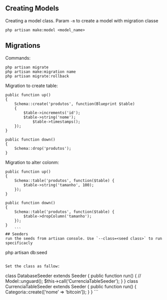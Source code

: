 ## Creating Models

Creating a model class. Param `-m` to create a model with migration classe

```
php artisan make:model <model_name>
```
## Migrations 
Commands:
```
php artisan migrate
php artisan make:migration name
php artisan migrate:rollback
```

Migration to create table:

```
public function up()
{
    Schema::create('produtos', function(Blueprint $table)
    {
        $table->increments('id');
        $table->string('nome');
            $table->timestamps();
    });
}

public function down()
{
    Schema::drop('produtos');
}
```
Migration to alter colonm:

```
public function up()
{
    Schema::table('produtos', function($table) {
        $table->string('tamanho', 100);
    });
}

public function down()
{
    Schema::table('produtos', function($table) {
        $table->dropColumn('tamanho');
    });
}
    ```
## Seeders
run the seeds from artisan console. Use `--class=<seed class>` to run specificacly 

```
php artisan db:seed 
```

Set the class as fallow:
```
class DatabaseSeeder extends Seeder
{
    public function run()
    {  // Model::unguard();
         $this->call('CurrenciaTableSeeder');
    }
}
    class CurrenciaTableSeeder extends Seeder
{
    public function run()
    {
         Categoria::create(['nome' => 'bitcoin']); 
    }
}
```
